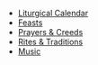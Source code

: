 <Initial text="Liturgy"/>

* [Liturgical Calendar](/liturgy/liturgical-calendar)
* [Feasts](/liturgy/feasts)
* [Prayers & Creeds](/liturgy/prayers-and-creeds)
* [Rites & Traditions](/liturgy/rites-and-traditions)
* [Music](/liturgy/music)


